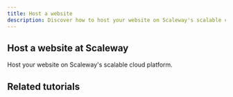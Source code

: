 ```yaml
---
title: Host a website
description: Discover how to host your website on Scaleway's scalable cloud platform.
---
```


## Host a website at Scaleway
Host your website on Scaleway's scalable cloud platform.

<Grid>
    <SummaryCard
        title="Placeholder"
        icon="rocket"
        description="Placeholder"
        label="Read more"
        url="/use-cases/"
    />
    <SummaryCard
        title="Placeholder"
        icon="rocket"
        description="Placeholder"
        label="Read more"
        url="/use-cases/"
    />
</Grid>

## Related tutorials